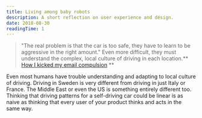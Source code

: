 ```yaml
---
title: Living among baby robots
description: A short reflection on user experience and design.
date: 2018-08-30
readingTime: 1
---
```


>"The real problem is that the car is too safe, they have to learn to be aggressive in the right amount." Even more difficult, they must understand the complex, local culture of driving in each location.** <a href="https://char.gd/recharged/daily/living-among-baby-robots" target="_blank">How I kicked my email compulsion</a> **

Even most humans have trouble understanding and adapting to local culture of driving. Driving in Sweden is very different from driving in just Italy or France. The Middle East or even the US is something entirely different too. Thinking that driving patterns for a self-driving car could be linear is as naive as thinking that every user of your product thinks and acts in the same way.